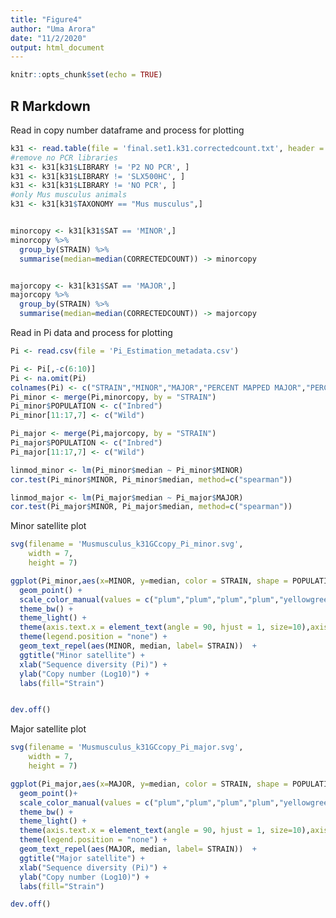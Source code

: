 ```yaml
---
title: "Figure4"
author: "Uma Arora"
date: "11/2/2020"
output: html_document
---
```


```r
knitr::opts_chunk$set(echo = TRUE)
```

## R Markdown


Read in copy number dataframe and process for plotting
```r
k31 <- read.table(file = 'final.set1.k31.correctedcount.txt', header = TRUE)
#remove no PCR libraries
k31 <- k31[k31$LIBRARY != 'P2 NO PCR', ]
k31 <- k31[k31$LIBRARY != 'SLX500HC', ]
k31 <- k31[k31$LIBRARY != 'NO PCR', ]
#only Mus musculus animals
k31 <- k31[k31$TAXONOMY == "Mus musculus",]


minorcopy <- k31[k31$SAT == 'MINOR',]
minorcopy %>% 
  group_by(STRAIN) %>% 
  summarise(median=median(CORRECTEDCOUNT)) -> minorcopy


majorcopy <- k31[k31$SAT == 'MAJOR',]
majorcopy %>% 
  group_by(STRAIN) %>% 
  summarise(median=median(CORRECTEDCOUNT)) -> majorcopy

```

Read in Pi data and process for plotting
```r
Pi <- read.csv(file = 'Pi_Estimation_metadata.csv')

Pi <- Pi[,-c(6:10)]
Pi <- na.omit(Pi)
colnames(Pi) <- c("STRAIN","MINOR","MAJOR","PERCENT MAPPED MAJOR","PERCENT MAPPED MINOR")
Pi_minor <- merge(Pi,minorcopy, by = "STRAIN")
Pi_minor$POPULATION <- c("Inbred")
Pi_minor[11:17,7] <- c("Wild")

Pi_major <- merge(Pi,majorcopy, by = "STRAIN")
Pi_major$POPULATION <- c("Inbred")
Pi_major[11:17,7] <- c("Wild")

linmod_minor <- lm(Pi_minor$median ~ Pi_minor$MINOR)
cor.test(Pi_minor$MINOR, Pi_minor$median, method=c("spearman"))

linmod_major <- lm(Pi_major$median ~ Pi_major$MAJOR)
cor.test(Pi_major$MINOR, Pi_major$median, method=c("spearman"))

```

Minor satellite plot
```r
svg(filename = 'Musmusculus_k31GCcopy_Pi_minor.svg', 
    width = 7, 
    height = 7)

ggplot(Pi_minor,aes(x=MINOR, y=median, color = STRAIN, shape = POPULATION)) +
  geom_point() +
  scale_color_manual(values = c("plum","plum","plum","plum","yellowgreen","plum","plum","plum","plum","tomato","green4","purple2","purple1","purple","red2","red1","red","plum","plum")) +
  theme_bw() + 
  theme_light() +
  theme(axis.text.x = element_text(angle = 90, hjust = 1, size=10),axis.title = element_text(size=20),axis.text.y = element_text(size=15),plot.title =element_text(size=20,face="bold") ) +
  theme(legend.position = "none") +
  geom_text_repel(aes(MINOR, median, label= STRAIN))  +
  ggtitle("Minor satellite") +
  xlab("Sequence diversity (Pi)") +
  ylab("Copy number (Log10)") +
  labs(fill="Strain") 


dev.off()
```


Major satellite plot
```r
svg(filename = 'Musmusculus_k31GCcopy_Pi_major.svg', 
    width = 7, 
    height = 7)

ggplot(Pi_major,aes(x=MAJOR, y=median, color = STRAIN, shape = POPULATION)) + 
  geom_point()+
  scale_color_manual(values = c("plum","plum","plum","plum","yellowgreen","plum","plum","plum","plum","tomato","green4","purple2","purple1","purple","red2","red1","red","plum","plum")) +
  theme_bw() + 
  theme_light() +
  theme(axis.text.x = element_text(angle = 90, hjust = 1, size=10),axis.title = element_text(size=20),axis.text.y = element_text(size=15),plot.title =element_text(size=20,face="bold") ) +
  theme(legend.position = "none") +
  geom_text_repel(aes(MAJOR, median, label= STRAIN))  +
  ggtitle("Major satellite") +
  xlab("Sequence diversity (Pi)") +
  ylab("Copy number (Log10)") +
  labs(fill="Strain") 

dev.off()
```


